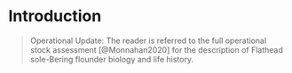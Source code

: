# Introduction

> Operational Update: The reader is referred to the full operational stock assessment [@Monnahan2020] for the  description of Flathead sole-Bering flounder biology and life history.
